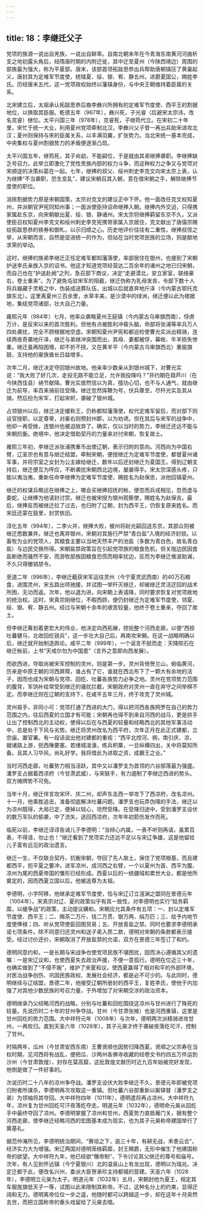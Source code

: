 ```yaml
---
---
---
```

title: 18：李继迁父子
---



党项的族源一说出自羌族，一说出自鲜卑。自南北朝末年在今青海东南黄河河曲析支之地初露头角后，经隋唐时期的内附迁徙，其中迁至夏州（今陕西靖边）周围的部族最为强大，称为平夏部。唐末，该部首领拓跋思恭出兵帮助唐朝镇压了黄巢起义，唐封其为定难军节度使，统辖夏、绥、银、宥、静五州，进爵夏国公，赐姓李氏。历经唐末五代，这一党项政权始终以藩镇身份，与中央王朝维持着臣属的关系。

北宋建立后，太祖承认拓跋思恭后裔李彝兴所拥有的定难军节度使、西平王的割据地位，以换取其臣服。乾德五年（967年），彝兴死，子光睿（后避宋太宗讳，改名克睿）继位。太平兴国三年（978年），克睿死，子继筠代立。在宋初二十年里，宋忙于统一大业，利用夏州党项牵制北汉，李彝兴父子曾一再出兵助宋进攻北汉；夏州则保持与宋的臣属关系，以丰满羽翼，扩张势力。当北宋统一基本完成，中央集权与夏州割据势力的矛盾便逐渐凸现。

太平兴国五年，继筠死，其子尚幼，不能嗣位，于是就由其弟继捧袭职。李继捧缺乏号召力，此举立即激化了党性贵族内部的权力斗争，而这种权力之争又与党项对宋顺逆的决策纠葛在一起。七年，继捧的叔父、绥州刺史李克文向宋太宗上表，认为继捧“不当袭职，恐生变乱”，建议宋朝召其入朝，意在借宋朝之手，解除继捧节度使的职位。

消除割据势力原是宋朝国策，太宗对克文的建议正中下怀。他一面改任克文权知夏州，并派朝官尹宪同知州事；一面派使臣持诏命继捧入朝。继捧内外交迫，只得携家属赴东京，向宋朝献出夏、绥、银、静诸州。宋太宗将继捧羁留东京不久，又派使臣召权知夏州李克文和绥州刺史李克宪携带家属入京居住，克文献出了唐僖宗赐给拓跋思恭的铁券和御札，以示归顺之心。历史地评价往往有二重性，继捧叔侄之举，从宋朝而言，自然是促进统一的作为，但站在当时党项民族的立场，则是献地求荣的举动。

这时，继捧的族弟李继迁正任定难军都知藩落使，率部居住在银州，也接到了宋朝护送李氏亲族入京的诏书。他这才知道党项经营达二百余年的诸州之地已归宋朝，而自己也在“护送赴阙”之列，急召部下商议，决定“走避漠北，安立家室，联络豪右，卷土重来”。为了避免屯驻宋军的阻截，继迁伪称为乳母发丧，令部下数十人将兵器藏于灵柩之中，伪装成送葬队伍，出城以后就直奔地斤泽（今内蒙古鄂托克旗东北）。这里离夏州三百余里，水草丰美，是沙漠中的绿洲，继迁便以此为根据地，集结党项诸部，壮大自己力量。

雍熙元年（984年）七月，他率众袭略夏州王庭镇（今内蒙古乌审旗西南），俘虏万计，是反宋以来的首次胜利。但他有点被胜利冲昏头脑，命部将张浦等率兵万人四处袭扰，完全不顾根据地空虚。宋朝知夏州尹宪和都巡检使曹光实派出精骑，连续两夜奇袭地斤泽，继迁与弟继冲突围而出，其母、妻都被俘，幕帐、牛羊损失惨重。继迁虽再陷困境，却不折不挠，又在黄羊平（今内蒙古乌审旗西北）重振旗鼓，支持他的豪族酋长日益增多。

次年二月，继迁决定夺回银州故地。他亲率少数亲从到银州城下，对曹光实说：“我大败了好几次，走投无路不能立足，允许我投降吗？”并约期在葭芦川（在今陕西佳县）纳节献降。曹光实居然信以为真，擅功心切，也不与人通气，就由继迁为前导，率百来骑前往受降。继迁忽然挥鞭为号，伏兵骤至，尽歼光实及其从骑。然后扮为宋军，打起宋帜，袭破了银州城。

占领银州以后，继迁决定缓称王，仍称都知藩落使，权代定难军留后，而对部下则设官授职，以定尊卑，对豪右则预封州郡，以为劝诱。但在其后与宋军的战争中，他却一再受挫，连银州也被迫放弃了。确实，仅以当时的势力，李继迁还远不能与宋朝抗衡。绝境中，他决定借助契丹的力量来对付宋朝，恢复故土。

雍熙三年初，李继迁派张浦携重币出使辽朝，表示归附的意向。河西向为中国右臂，辽圣宗也有意与继迁结盟，牵制宋朝，便授继迁为定难军节度使，都督夏州诸军事，并将宗室之女封为公主嫁给继迁，数年以后还封继迁为夏国王。得到辽朝支持后，继迁便互为呼应，不断袭扰宋朝西北边境，屡屡得手。宋太宗深感头疼，只能以夷治夷，重新任命李继捧为定难军节度使，赐姓名为赵保忠，派他回镇夏州。

继迁的权谋兵略远在继捧之上，哪会买继捧招抚的帐，便忽而兵戎相见，忽而虚与委蛇，让继捧为他请封讨赏。继迁也被宋授为银州观察使，赐姓名为赵保吉。最后，继捧反而被继迁拉了过去，也归附了辽朝，封为西平王，仍恢复原来姓名。而宋廷还蒙在鼓里，封赏依旧。

淳化五年（994年），二李火并，继捧大败，被州将赵光嗣囚送东京，其部众则被继迁悉数兼并。继迁也离弃银州，宋朝对其施行严禁“青白盐”入境的经济封锁。以畜牧为业的党项人，其粮食主要以当地天然丰产的池盐（多数为青白色，故名青白盐）与边民交换所得。宋朝盐禁政策旨在引起党项族的粮食危机，但关陇边民因食盐断绝而骚然不安，而游牧部族因粮食恐慌而相率扰边，反而为李继迁推波助澜，不久只得撤销禁令。

至道二年（996年），李继迁截获宋军运往灵州（今宁夏灵武西南）的40万石粮食，进围灵州，宋五路出师驰援，并试图一举歼灭继迁，却被继迁灵活迂回的战术所困，无功而返。次年，他以退为进，向宋朝上表请降，同时要求恢复对党项故地的统治权。这时，宋真宗刚继位，不暇西顾，便仍封继迁为定难军节度使，领夏、绥、银、宥、静五州。经过与宋朝十余年的艰苦较量，他终于卷土重来，夺回了故土。

但李继迁筹划着更宏大的伟业，他决定向西拓展，控扼整个河西走廊，以便“西掠吐蕃健马，北收回纥锐兵”，这一步壮大自己后，再南攻宋朝。在这一战略明确以后，继迁就开始制造舆论。咸平二年（999年），一个谣言不胫而走：天降陨石在继迁帐前，上书“天戒尔勿为中国患”（言外之意即向西发展）。

而欲西进，夺取尚被宋军控制的灵州，则是第一步。灵州背倚贺兰山，俯临黄河，历来是中原王朝的河西屏障，谁占有了它，谁就在西北布下了一颗大有余地的活子，因而也成为宋朝与党项、回纥、吐蕃各族势力必争之地。灵州在党项势力范围的腹背，军饷补给常受到继迁的骚扰拦截，宋朝政府对灵州一直在弃守之间举棋不定。而李继迁则在辽朝的支持下，在咸平五年三月，终于攻克了灵州城。

灵州易手，非同小可：党项打通了西进的大门，得以把河西各族网罗在自己的势力范围之内，往后西夏的立国才有可能；宋朝再也得不到来自河西的战马，更是拱手让出了控制西北的主动权，使得以后在与西夏的较量和经略西北的其他军事活动中，总是处于下风与劣势。继迁将灵州改名为西平府，次年正月在此正式建都，立宗庙，置官署。有一段话说出他对建都的重视：“西平北控河、朔，南引庆、凉，据诸路上游，扼西陲要塞。若缮城浚濠，练兵积粟，一旦纵横四出，关中将莫知所备。且其人习华风，尚礼好学。我将借此为进取之资，成霸王之业。”

当时河西走廊，吐蕃势力相当活跃，其中又以潘罗支为首领的六谷部落最为强盛。潘罗支占据着西凉府（今甘肃武威），与宋联手，有力遏制了李继迁西进的势头。双方摊牌势不可免。

当年十月，继迁佯言攻宋环、庆二州，却声东击西一举攻下了西凉府，改名凉州。十一月，他乘胜追击，准备彻底解决吐蕃问题。潘罗支也玩弄伪降的手法，继迁以为凉州既得，大局已定，便掉以轻心，坦然受降。在受降归途中，受到潘罗支设伏的数万军队的偷袭，中了流矢，逃回西凉府，次年年初箭伤发作而死。

临死以前，李继迁谆谆告诫儿子李德明：“当倾心内属，一表不听则再请，虽累百表，不得请，勿止也！”继迁看到了党项实力还远不足以与宋辽争雄，这是他留给儿子富有远见的政治遗言。

继迁一生，不仅联合契丹，抗衡宋朝，夺回了先人故土，保住了党项根基，而且建都西平，扼平夏之要冲，进军凉州，成河西之右臂，一个以夏州为首、西平为腹、凉州为尾的西夏帝国的雏形已经形成。西夏以后的一统疆域和累世大业，都是他所奠定的，因而西夏立国以后，他被追尊为太祖。

李德明，小字阿移，他继承定难军节度使，恰与宋辽订立澶渊之盟同在景德元年（1004年）。宋真宗对辽、夏的政策似乎有其一致性，对李德明也实行“姑务羁縻，以缓争战”的政策，主动提议媾和。宋朝应允其条件有五项：一、封以定难军节度使、西平王；二、赐茶二万斤、钱二万贯、银万两、绢万匹；三、给予内地节度使俸禄；四、听从党项使臣回图贸易；五、开放青盐之禁。同时也要求李德明承诺七项条件。除不同意归还灵州和送子弟入质二款，德明对宋朝的条款都表示接受。经过讨价还价，宋朝取消了开放盐禁的允诺，双方在景德三年签订了和约。

德明同意约和，一是长期与宋战争也使党项民族不堪困扰，因而决心遵循其父的遗嘱：一是宋辽议和，也使西夏失去政治声援，不便一意孤行。德明在位近三十年，也确实做到了“不侵不叛”，维护了宋夏和议，使西夏赢得了相对和平的外部环境，对医治战争创伤、巩固民族政权、发展社会经济，都是必不可少的。与此同时，德明继续与辽结盟，景德二年，他接受辽朝所册封的西平王，复姓李氏，使他于内加强了对其他少数民族的号召力量，于外增加了对宋朝交涉的政治资本。

德明继承乃父经略河西的战略，分别与吐蕃和回纥围绕这凉州与甘州进行了殊死的较量。先说历时二十年的甘州争夺战。甘州（今甘肃张掖）也是河西重镇，这里是甘州回纥的势力范围。大中祥符元年（1008年）与次年，德明两次派精骑进攻甘州，一再败归。直到天圣六年（1028年），其子元昊才终于袭破夜落纥可汗，控制了甘州。

时隔两年，瓜州（今甘肃安西东南）王曹贤顺也因势归降西夏。贤顺之父宗寿在当权时期，见河西将有战乱，便把瓜、沙两州各佛寺收藏的经卷文书约四五万件运到沙州（今甘肃敦煌），封存在莫高窟，这批敦煌文献历时近九百年始被完好发现，他倒是做了一件好事的。

次说历时二十八年的凉州争夺战。潘罗支设伏大败李继迁不久，景德元年即被党项归附者所谋杀，李德明再次攻取这一重镇。但吐蕃六谷部重新以厮铎督（潘罗支之弟）为领袖将其夺回。大中祥符四年（1011年），德明遣将再占凉州。大中祥符九年，凉州复为甘州回纥可汗夜落纥夺走。明道元年（1032年），德明命元昊从回纥手中最终夺回了凉州。李德明掌握了凉州和甘州，西夏势力直抵雁门关，据有整个河西走廊，使李继迁经略河西的宏图基本成为现实，也为其子元昊称帝建国举行了奠基礼。

据范仲淹所见，李德明统治期间，“赛垣之下，逾三十年，有耕无战，禾黍云合”，经济实力大为增强。宋辽两国对德明笼络羁縻，封王赐爵，无形中催生了他建国称帝的欲望。大中祥符九年，他已经欲“僭帝制”，下令讨论其父继迁的尊号和庙号。次年，有人见到怀远镇（今宁夏银川）北的温泉山上有龙出现，德明以为瑞兆，决定迁都于此，便改名兴州，委派大臣贺承珍主持都城的营建。天圣六年（1028年），李德明立元昊为太子。明道元年（1032年）五月，宋朝封他为夏王，规定其车服旌旗低天子一等，试图以此来限制其称帝。不过，这种名分上的约束，显得迂阔和无力。德明离帝位仅一步之遥，他随时都可以跨越这一步，却在这年十月突然去世，而把立国称帝的重头戏留给了元昊去唱。